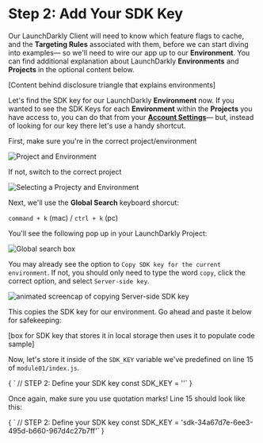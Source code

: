 
# Step 2: Add Your SDK Key

Our LaunchDarkly Client will need to know which feature flags to cache, and the **Targeting Rules** associated with them, before we can start diving into examples— so we'll need to wire our app up to our **Environment**. You can find additional explanation about LaunchDarkly **Environments** and **Projects** in the optional content below.

[Content behind disclosure triangle that explains environments]

Let's find the SDK key for our LaunchDarkly **Environment** now. If you wanted to see the SDK Keys for each **Environment** within the **Projects** you have access to, you can do that from your **[Account Settings](https://app.launchdarkly.com/settings/projects)**— but, instead of looking for our key there let's use a handy shortcut.

First, make sure you're in the correct project/environment

![Project and Environment](/images/proj-and-env.png)

If not, switch to the correct project

![Selecting a Projecty and Environment](/images/selecting-project.gif)

Next, we'll use the **Global Search** keyboard shorcut: 

`command + k` (mac) / `ctrl + k` (pc)

You'll see the following pop up in your LaunchDarkly Project:

![Global search box](/images/global-search-box.png)

You may already see the option to `Copy SDK key for the current environment`. If not, you should only need to type the word `copy`, click the correct option, and select `Server-side key`.

![animated screencap of copying Server-side SDK key](/images/copy-sdk-key.gif)

This copies the SDK key for our environment. Go ahead and paste it below for safekeeping:

[box for SDK key that stores it in local storage then uses it to populate code sample]

Now, let's store it inside of the `SDK_KEY` variable we've predefined on line 15 of `module01/index.js`.

<SyntaxHighlighter showLineNumbers="true" startingLineNumber={14} language="javascript" style={docco}>
{
`  // STEP 2: Define your SDK key
  const SDK_KEY = ''`
}
</SyntaxHighlighter>


Once again, make sure you use quotation marks! Line 15 should look like this:

<SyntaxHighlighter showLineNumbers="true" startingLineNumber={14} language="javascript" style={docco}>
{
`  // STEP 2: Define your SDK key
  const SDK_KEY = 'sdk-34a67d7e-6ee3-495d-b660-967d4c27b7ff'`
}
</SyntaxHighlighter>
